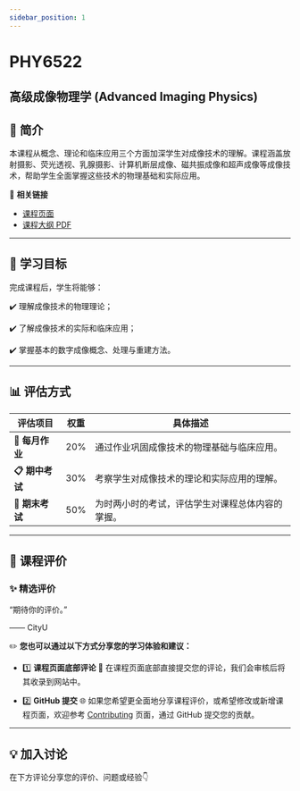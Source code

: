 ```yaml
---
sidebar_position: 1
---
```


# PHY6522
## 高级成像物理学 (Advanced Imaging Physics)

## **📘 简介**
本课程从概念、理论和临床应用三个方面加深学生对成像技术的理解。课程涵盖放射摄影、荧光透视、乳腺摄影、计算机断层成像、磁共振成像和超声成像等成像技术，帮助学生全面掌握这些技术的物理基础和实际应用。

🔗 **相关链接**
- [课程页面](https://www.cityu.edu.hk/catalogue/pg/202425/course/PHY6522.htm)
- [课程大纲 PDF](https://www.cityu.edu.hk/catalogue/pg/202425/course/PHY6522.pdf)

---

## **🎯 学习目标**

完成课程后，学生将能够：

✔️ 理解成像技术的物理理论；

✔️ 了解成像技术的实际和临床应用；

✔️ 掌握基本的数字成像概念、处理与重建方法。

---

## **📊 评估方式**

| **评估项目**          | **权重** | **具体描述**                                                                                       |
|----------------------|---------|---------------------------------------------------------------------------------------------------|
| **📂 每月作业**       | 20%      | 通过作业巩固成像技术的物理基础与临床应用。                                                           |
| **📋 期中考试**       | 30%      | 考察学生对成像技术的理论和实际应用的理解。                                                           |
| **📝 期末考试**       | 50%      | 为时两小时的考试，评估学生对课程总体内容的掌握。                                                      |

---

## **💬 课程评价**

### ✨ **精选评价**
<div className={commentStyles.commentBox}>
    <p className={commentStyles.commentText}>
        “期待你的评价。”
    </p>
    <p className={commentStyles.commentAuthor}>—— CityU</p>
</div>

✏️ **您也可以通过以下方式分享您的学习体验和建议：**

- 1️⃣ **课程页面底部评论**
💬 在课程页面底部直接提交您的评论，我们会审核后将其收录到网站中。

- 2️⃣ **GitHub 提交**
🌐 如果您希望更全面地分享课程评价，或希望修改或新增课程页面，欢迎参考 [Contributing](/contributing) 页面，通过 GitHub 提交您的贡献。

---

## **💡 加入讨论**

在下方评论分享您的评价、问题或经验👇
<Utterances />
